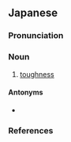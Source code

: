 {{also|靱性}}
==Japanese==
{{wikipedia|lang=ja}}
{{ja-kanjitab|じん|せい|yomi=o}}

===Pronunciation===
{{ja-pron|yomi=kanon|じんせい|acc=0|acc_ref=DJR}}

===Noun===
{{ja-noun|じんせい}}

# [[toughness]]

====Antonyms====
* {{ja-r|脆性|ぜいせい|[[brittleness]]}}

===References===
<references/>